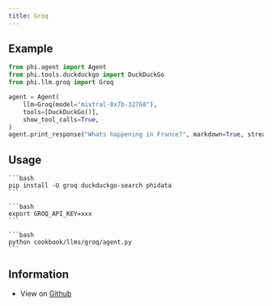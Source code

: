 ```yaml
---
title: Groq
---
```


## Example

```python cookbook/llms/groq/agent.py
from phi.agent import Agent
from phi.tools.duckduckgo import DuckDuckGo
from phi.llm.groq import Groq

agent = Agent(
    llm=Groq(model="mixtral-8x7b-32768"),
    tools=[DuckDuckGo()],
    show_tool_calls=True,
)
agent.print_response("Whats happening in France?", markdown=True, stream=False)
```

## Usage

<Steps>
  <Snippet file="create-venv-step.mdx" />

  <Step title="Install libraries">

    ```bash
    pip install -U groq duckduckgo-search phidata
    ```

  </Step>

  <Step title="Export `GROQ_API_KEY`">

    ```bash
    export GROQ_API_KEY=xxx
    ```

  </Step>

  <Step title="Run Groq Agent">

    ```bash
    python cookbook/llms/groq/agent.py
    ```

  </Step>

  </Steps>

## Information

- View on [Github](https://github.com/phidatahq/phidata/tree/main/cookbook/llms/groq/agent.py)
